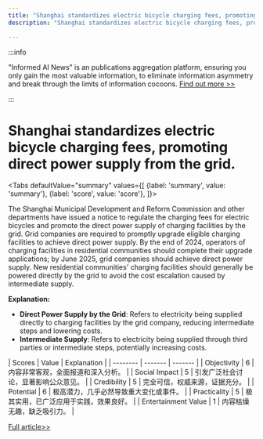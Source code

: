 ```yaml
---
title: "Shanghai standardizes electric bicycle charging fees, promoting direct power supply from the grid."
description: "Shanghai standardizes electric bicycle charging fees, promoting direct power supply from the grid."

---
```



:::info

"Informed AI News" is an publications aggregation platform, ensuring you only gain the most valuable information, to eliminate information asymmetry and break through the limits of information cocoons.  [Find out more >>](/)

:::

# Shanghai standardizes electric bicycle charging fees, promoting direct power supply from the grid.


<Tabs
	defaultValue="summary"
	values={[
	{label: 'summary', value: 'summary'},
	{label: 'score', value: 'score'},
]}>
<TabItem value="summary">


The Shanghai Municipal Development and Reform Commission and other departments have issued a notice to regulate the charging fees for electric bicycles and promote the direct power supply of charging facilities by the grid. Grid companies are required to promptly upgrade eligible charging facilities to achieve direct power supply. By the end of 2024, operators of charging facilities in residential communities should complete their upgrade applications; by June 2025, grid companies should achieve direct power supply. New residential communities' charging facilities should generally be powered directly by the grid to avoid the cost escalation caused by intermediate supply.

**Explanation:**
- **Direct Power Supply by the Grid**: Refers to electricity being supplied directly to charging facilities by the grid company, reducing intermediate steps and lowering costs.
- **Intermediate Supply**: Refers to electricity being supplied through third parties or intermediate steps, potentially increasing costs.
</TabItem>
<TabItem value="score">
	| Scores     | Value   | Explanation |
	| -------- | ------- | ------- |
	| Objectivity  | 6    | 内容非常客观，全面报道和深入分析。    |
	| Social Impact | 5     | 引发广泛社会讨论，显著影响公众意见。    |
	| Credibility    | 5    | 完全可信，权威来源，证据充分。    |
	| Potential    | 6    | 极高潜力，几乎必然导致重大变化或事件。    |
	| Practicality    | 5    | 极其实用，已广泛应用于实践，效果良好。    |
	| Entertainment Value    | 1    | 内容枯燥无趣，缺乏吸引力。    |
</TabItem>
</Tabs>

[Full article>>](https://www.thepaper.cn/newsDetail_forward_28745865)
